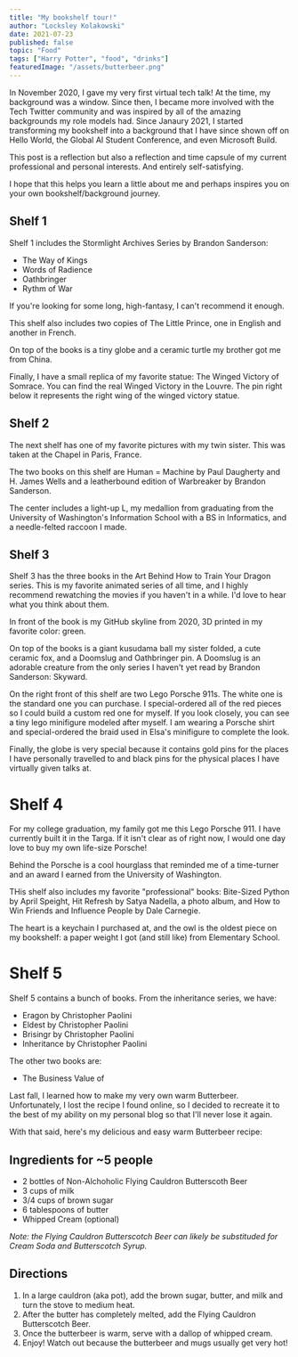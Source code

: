 ```yaml
---
title: "My bookshelf tour!"
author: "Locksley Kolakowski"
date: 2021-07-23
published: false
topic: "Food"
tags: ["Harry Potter", "food", "drinks"]
featuredImage: "/assets/butterbeer.png"
---
```


In November 2020, I gave my very first virtual tech talk! At the time, my background was a window. Since then, I became more involved with the Tech Twitter community and was inspired by all of the amazing backgrounds my role models had. Since Janaury 2021, I started transforming my bookshelf into a background that I have since shown off on Hello World, the Global AI Student Conference, and even Microsoft Build.

This post is a reflection but also a reflection and time capsule of my current professional and personal interests. And entirely self-satisfying.

I hope that this helps you learn a little about me and perhaps inspires you on your own bookshelf/background journey.

## Shelf 1

Shelf 1 includes the Stormlight Archives Series by Brandon Sanderson:

- The Way of Kings
- Words of Radience
- Oathbringer
- Rythm of War

If you're looking for some long, high-fantasy, I can't recommend it enough.

This shelf also includes two copies of The Little Prince, one in English and another in French.

On top of the books is a tiny globe and a ceramic turtle my brother got me from China.

Finally, I have a small replica of my favorite statue: The Winged Victory of Somrace. You can find the real Winged Victory in the Louvre. The pin right below it represents the right wing of the winged victory statue.

## Shelf 2

The next shelf has one of my favorite pictures with my twin sister. This was taken at the Chapel in Paris, France.

The two books on this shelf are Human = Machine by Paul Daugherty and H. James Wells and a leatherbound edition of Warbreaker by Brandon Sanderson.

The center includes a light-up L, my medallion from graduating from the University of Washington's Information School with a BS in Informatics, and a needle-felted raccoon I made.

## Shelf 3

Shelf 3 has the three books in the Art Behind How to Train Your Dragon series. This is my favorite animated series of all time, and I highly recommend rewatching the movies if you haven't in a while. I'd love to hear what you think about them.

In front of the book is my GitHub skyline from 2020, 3D printed in my favorite color: green.

On top of the books is a giant kusudama ball my sister folded, a cute ceramic fox, and a Doomslug and Oathbringer pin. A Doomslug is an adorable creature from the only series I haven't yet read by Brandon Sanderson: Skyward.

On the right front of this shelf are two Lego Porsche 911s. The white one is the standard one you can purchase. I special-ordered all of the red pieces so I could build a custom red one for myself. If you look closely, you can see a tiny lego minifigure modeled after myself. I am wearing a Porsche shirt and special-ordered the braid used in Elsa's minifigure to complete the look.

Finally, the globe is very special because it contains gold pins for the places I have personally travelled to and black pins for the physical places I have virtually given talks at.

# Shelf 4

For my college graduation, my family got me this Lego Porsche 911. I have currently built it in the Targa. If it isn't clear as of right now, I would one day love to buy my own life-size Porsche!

Behind the Porsche is a cool hourglass that reminded me of a time-turner and an award I earned from the University of Washington.

THis shelf also includes my favorite "professional" books: Bite-Sized Python by April Speight, Hit Refresh by Satya Nadella, a photo album, and How to Win Friends and Influence People by Dale Carnegie.

The heart is a keychain I purchased at, and the owl is the oldest piece on my bookshelf: a paper weight I got (and still like) from Elementary School.

# Shelf 5

Shelf 5 contains a bunch of books. From the inheritance series, we have:

- Eragon by Christopher Paolini
- Eldest by Christopher Paolini
- Brisingr by Christopher Paolini
- Inheritance by Christopher Paolini

The other two books are:

- The Business Value of

Last fall, I learned how to make my very own warm Butterbeer. Unfortunately, I lost the recipe I found online, so I decided to recreate it to the best of my ability on my personal blog so that I'll never lose it again.

With that said, here's my delicious and easy warm Butterbeer recipe:

## Ingredients for ~5 people

- 2 bottles of Non-Alchoholic Flying Cauldron Butterscoth Beer
- 3 cups of milk
- 3/4 cups of brown sugar
- 6 tablespoons of butter
- Whipped Cream (optional)

_Note: the Flying Cauldron Butterscotch Beer can likely be substituded for Cream Soda and Butterscotch Syrup._

## Directions

1. In a large cauldron (aka pot), add the brown sugar, butter, and milk and turn the stove to medium heat.
2. After the butter has completely melted, add the Flying Cauldron Butterscotch Beer.
3. Once the butterbeer is warm, serve with a dallop of whipped cream.
4. Enjoy! Watch out because the butterbeer and mugs usually get very hot!
